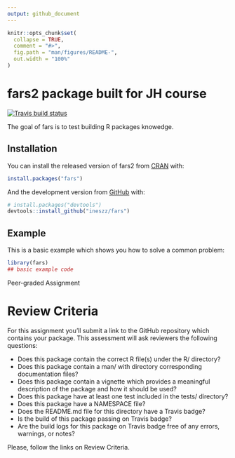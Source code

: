 ```yaml
---
output: github_document
---
```


<!-- README.md is generated from README.Rmd. Please edit that file -->

```r
knitr::opts_chunk$set(
  collapse = TRUE,
  comment = "#>",
  fig.path = "man/figures/README-",
  out.width = "100%"
)
```

# fars2 package built for JH course

<!-- badges: start -->
[![Travis build status](https://travis-ci.com/ineszz/fars.svg?branch=master)](https://travis-ci.com/ineszz/fars)
<!-- badges: end -->

The goal of fars is to test building R packages knowedge.

## Installation

You can install the released version of fars2 from [CRAN](https://CRAN.R-project.org) with:

``` r
install.packages("fars")
```

And the development version from [GitHub](https://github.com/) with:

``` r
# install.packages("devtools")
devtools::install_github("ineszz/fars")
```
## Example

This is a basic example which shows you how to solve a common problem:

```r
library(fars)
## basic example code
```

Peer-graded Assignment

# Review Criteria

For this assignment you’ll submit a link to the GitHub repository which
contains your package. This assessment will ask reviewers the following
questions:

- Does this package contain the correct R file(s) under the R/ directory?
- Does this package contain a man/ with directory corresponding
documentation files?
- Does this package contain a vignette which provides a meaningful
description of the package and how it should be used?
- Does this package have at least one test included in the tests/
directory?
- Does this package have a NAMESPACE file?
- Does the README.md file for this directory have a Travis badge?
- Is the build of this package passing on Travis badge?
- Are the build logs for this package on Travis badge free of any errors,
warnings, or notes?

Please, follow the links on Review Criteria.
